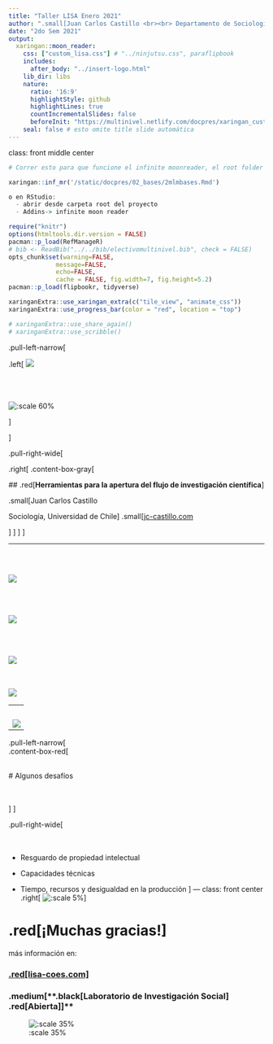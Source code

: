 ---
title: "Taller LISA Enero 2021"
author: ".small[Juan Carlos Castillo <br><br> Departamento de Sociología - UCH / COES <br><br>]"
date: "2do Sem 2021"
output:
  xaringan::moon_reader:
    css: ["custom_lisa.css"] # "../ninjutsu.css", paraflipbook
    includes:
      after_body: "../insert-logo.html"
    lib_dir: libs
    nature:
      ratio: '16:9'
      highlightStyle: github
      highlightLines: true
      countIncrementalSlides: false
      beforeInit: "https://multinivel.netlify.com/docpres/xaringan_custom/macros.js"
    seal: false # esto omite title slide automática
---
class: front middle center

```{r eval=FALSE, include=FALSE}
# Correr esto para que funcione el infinite moonreader, el root folder debe ser static para si dirigir solo "bajndo" en directorios hacia el bib y otros

xaringan::inf_mr('/static/docpres/02_bases/2mlmbases.Rmd')

o en RStudio:
  - abrir desde carpeta root del proyecto
  - Addins-> infinite moon reader
```


```{r setup, include=FALSE, cache = FALSE}
require("knitr")
options(htmltools.dir.version = FALSE)
pacman::p_load(RefManageR)
# bib <- ReadBib("../../bib/electivomultinivel.bib", check = FALSE)
opts_chunk$set(warning=FALSE,
             message=FALSE,
             echo=FALSE,
             cache = FALSE, fig.width=7, fig.height=5.2)
pacman::p_load(flipbookr, tidyverse)
```


```{r xaringanExtra, echo=FALSE}
xaringanExtra::use_xaringan_extra(c("tile_view", "animate_css"))
xaringanExtra::use_progress_bar(color = "red", location = "top")

# xaringanExtra::use_share_again()
# xaringanExtra::use_scribble()
```

<!---
About macros.js: permite escalar las imágenes como [scale 50%](path to image), hay si que grabar ese archivo js en el directorio.
--->

.pull-left-narrow[

.left[
![](flyer.png)

<br>
<br>
<br>
![:scale 60%](logo-coes-cuadrado.png) 

]

]


.pull-right-wide[

.right[
.content-box-gray[

 ## .red[**Herramientas para la apertura del flujo de investigación científica**]
 
.small[Juan Carlos Castillo 

Sociología, Universidad de Chile]
.small[[jc-castillo.com](https://jc-castillo.com/)

]
]
]
]


---

<br>

![](flujo.png)
---
<br>
 

![](flujo-acceso.png)
---
<br>
 

![](flujo-rep.png)
---
<br>
 
![](flujo-trans.png)


---
<br>
 
![](flujo-herramientas.png)

---

.pull-left-narrow[
<br>
.content-box-red[

<br>
# Algunos desafíos

<br>
<br>
]
]

.pull-right-wide[
<br>
<br>
<br>

- Resguardo de propiedad intelectual

- Capacidades técnicas

- Tiempo, recursos y desigualdad en la producción
]
---
class: front center
.right[
![:scale 5%](https://coes.cl/wp-content/uploads/COES_Logo_sello1.png)
]

# .red[¡Muchas gracias!]

más información en:

### [.red[lisa-coes.com]](https://lisa-coes.com/)


### .medium[**.black[Laboratorio de Investigación Social] .red[Abierta]]**



![:scale 35%](https://github.com/lisa-coes/lisa-book/blob/main/images/lisa.png?raw=true)

 






  